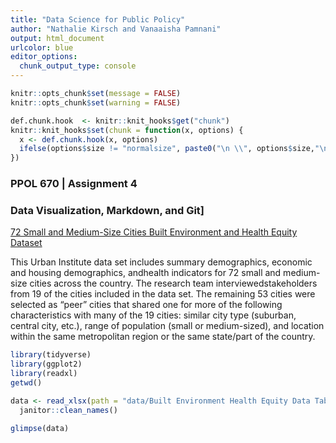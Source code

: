 ```yaml
---
title: "Data Science for Public Policy"
author: "Nathalie Kirsch and Vanaaisha Pamnani"
output: html_document
urlcolor: blue
editor_options: 
  chunk_output_type: console
---
```


```r
knitr::opts_chunk$set(message = FALSE)
knitr::opts_chunk$set(warning = FALSE)
```

```r
def.chunk.hook  <- knitr::knit_hooks$get("chunk")
knitr::knit_hooks$set(chunk = function(x, options) {
  x <- def.chunk.hook(x, options)
  ifelse(options$size != "normalsize", paste0("\n \\", options$size,"\n\n", x, "\n\n \\normalsize"), x)
})
```

### PPOL 670 | Assignment 4
### Data Visualization, Markdown, and Git]

[72 Small and Medium-Size Cities Built Environment and Health Equity Dataset](https://datacatalog.urban.org/dataset/72-small-and-medium-size-cities-built-environment-and-health-equity-dataset)

This Urban Institute data set includes summary demographics, economic and 
housing demographics, andhealth indicators for 72 small and medium-size cities
across the country. The research team interviewedstakeholders from 19 of the 
cities included in the data set. The remaining 53 cities were selected as “peer”
cities that shared one for more of the following characteristics with many of 
the 19 cities: similar city type (suburban, central city, etc.), range of 
population (small or medium-sized), and location within the same metropolitan
region or the same state/part of the country.

```r
library(tidyverse)
library(ggplot2)
library(readxl)
getwd()
```


```r
data <- read_xlsx(path = "data/Built Environment Health Equity Data Table.xlsx", sheet = "City data", range = "A2:AU72") %>%
  janitor::clean_names()

glimpse(data)
```

```r




```



